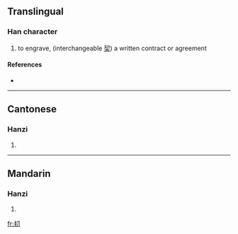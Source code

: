 ==Translingual==

===Han character===
{{Han char|rn=18|rad=刀|as=04|sn=6|four=|canj=手十尸竹 (QJSH)}}

# to engrave, (interchangeable [[契]]) a written contract or agreement

====References====
* {{Han ref|kx=0137.150|hdz=10324.110|uh=34DE|ud=13534}}

----

==Cantonese==

===Hanzi===
{{yue-hanzi|jyut=|y=kaai3}}

# {{defn|Cantonese}}

----

==Mandarin==

===Hanzi===
{{cmn-hanzi|pin=[[qì]] ([[qi4]]), [[qià]] ([[qia4]]), [[yáo]] ([[yao2]])|wg=ch'i<sup>4</sup>, ch'ia<sup>4</sup>, yao<sup>2</sup>}}

# {{defn|Mandarin}}

[[fr:㓞]]